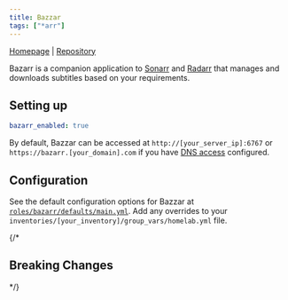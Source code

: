 ```yaml
---
title: Bazzar
tags: ["*arr"]
---
```



[Homepage](http://www.bazarr.media/) |
[Repository](https://github.com/linuxserver/docker-bazarr)

<Tags tags={frontmatter.tags} />

Bazarr is a companion application to [Sonarr](../sonarr) and [Radarr](../radarr) that manages and downloads subtitles based on your requirements. 

## Setting up

```yaml title="inventories/homelab/group_vars/homelab.yml"
bazarr_enabled: true
```

By default, Bazzar can be accessed at `http://[your_server_ip]:6767` or `https://bazarr.[your_domain].com` if you have [DNS access](../guides/dns-access) configured.

## Configuration

See the default configuration options for Bazzar at [`roles/bazarr/defaults/main.yml`](https://github.com/Dylancyclone/ansible-homelab-orchestration/blob/main/roles/bazarr/defaults/main.yml).
Add any overrides to your `inventories/[your_inventory]/group_vars/homelab.yml` file.

{/* 

## Breaking Changes

*/}